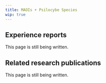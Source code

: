 ---
title: MAOIs + Psilocybe Species
wip: true
---

## Experience reports

This page is still being written.

## Related research publications

This page is still being written.

